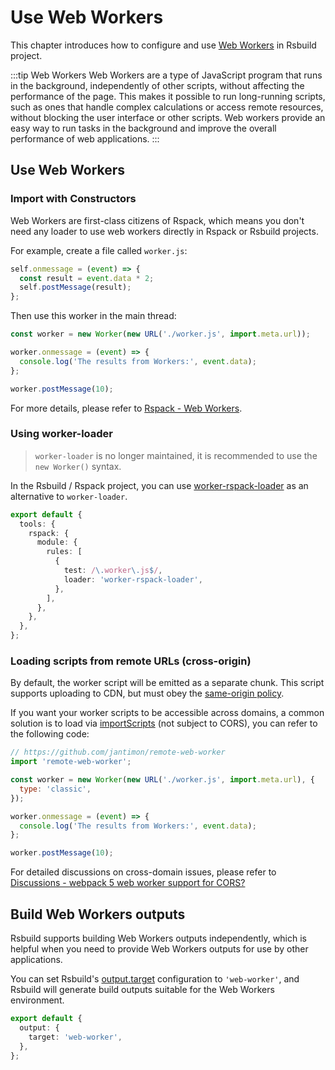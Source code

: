 # Use Web Workers

This chapter introduces how to configure and use [Web Workers](https://developer.mozilla.org/en-US/docs/Web/API/Web_Workers_API/Using_web_workers) in Rsbuild project.

:::tip Web Workers
Web Workers are a type of JavaScript program that runs in the background, independently of other scripts, without affecting the performance of the page. This makes it possible to run long-running scripts, such as ones that handle complex calculations or access remote resources, without blocking the user interface or other scripts. Web workers provide an easy way to run tasks in the background and improve the overall performance of web applications.
:::

## Use Web Workers

### Import with Constructors

Web Workers are first-class citizens of Rspack, which means you don't need any loader to use web workers directly in Rspack or Rsbuild projects.

For example, create a file called `worker.js`:

```js title=worker.js
self.onmessage = (event) => {
  const result = event.data * 2;
  self.postMessage(result);
};
```

Then use this worker in the main thread:

```js title=index.js
const worker = new Worker(new URL('./worker.js', import.meta.url));

worker.onmessage = (event) => {
  console.log('The results from Workers:', event.data);
};

worker.postMessage(10);
```

For more details, please refer to [Rspack - Web Workers](https://rspack.dev/guide/features/web-workers).

### Using worker-loader

> `worker-loader` is no longer maintained, it is recommended to use the `new Worker()` syntax.

In the Rsbuild / Rspack project, you can use [worker-rspack-loader](https://github.com/rspack-contrib/worker-rspack-loader) as an alternative to `worker-loader`.

```ts
export default {
  tools: {
    rspack: {
      module: {
        rules: [
          {
            test: /\.worker\.js$/,
            loader: 'worker-rspack-loader',
          },
        ],
      },
    },
  },
};
```

### Loading scripts from remote URLs (cross-origin)

By default, the worker script will be emitted as a separate chunk. This script supports uploading to CDN, but must obey the [same-origin policy](https://developer.mozilla.org/en-US/docs/Web/Security/Same-origin_policy).

If you want your worker scripts to be accessible across domains, a common solution is to load via [importScripts](https://developer.mozilla.org/en-US/docs/Web/API/WorkerGlobalScope/importScripts) (not subject to CORS), you can refer to the following code:

```js title=index.js {2}
// https://github.com/jantimon/remote-web-worker
import 'remote-web-worker';

const worker = new Worker(new URL('./worker.js', import.meta.url), {
  type: 'classic',
});

worker.onmessage = (event) => {
  console.log('The results from Workers:', event.data);
};

worker.postMessage(10);
```

For detailed discussions on cross-domain issues, please refer to [Discussions - webpack 5 web worker support for CORS?](https://github.com/webpack/webpack/discussions/14648)

## Build Web Workers outputs

Rsbuild supports building Web Workers outputs independently, which is helpful when you need to provide Web Workers outputs for use by other applications.

You can set Rsbuild's [output.target](/config/output/target) configuration to `'web-worker'`, and Rsbuild will generate build outputs suitable for the Web Workers environment.

```ts
export default {
  output: {
    target: 'web-worker',
  },
};
```
